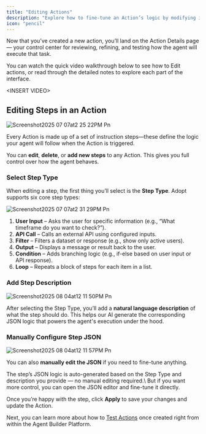 ```yaml
---
title: "Editing Actions"
description: "Explore how to fine-tune an Action’s logic by modifying its instruction steps in the Action Details Page"
icon: "pencil"
---
```


Now that you’ve created a new action, you’ll land on the Action Details page — your control center for reviewing, refining, and testing how the agent will execute that task.

You can watch the quick video walkthrough below to see how to Edit actions, or read through the detailed notes to explore each part of the interface.

\<INSERT VIDEO\>

## Editing Steps in an Action

![Screenshot2025 07 07at2 25 22PM Pn](/images/Screenshot2025-07-07at2.25.22PM.png)

Every Action is made up of a set of instruction steps—these define the logic your agent will follow when the Action is triggered.

You can **edit**, **delete**, or **add new steps** to any Action. This gives you full control over how the agent behaves.

### Select Step Type

When editing a step, the first thing you’ll select is the **Step Type**. Adopt supports six core step types:

![Screenshot2025 07 07at2 31 29PM Pn](/images/Screenshot2025-07-07at2.31.29PM.png)

1. **User Input** – Asks the user for specific information (e.g., “What timeframe do you want to check?”).
2. **API Call** – Calls an external API using configured inputs.
3. **Filter** – Filters a dataset or response (e.g., show only active users).
4. **Output** – Displays a message or result back to the user.
5. **Condition** – Adds branching logic (e.g., if-else based on user input or API response).
6. **Loop** – Repeats a block of steps for each item in a list.

### Add Step Description

![Screenshot2025 08 04at12 11 50PM Pn](/images/Screenshot2025-08-04at12.11.50PM.png)

After selecting the Step Type, you’ll add a **natural language description** of what the step should do. This helps our AI generate the corresponding JSON logic that powers the agent's execution under the hood.

### Manually Configure Step JSON

![Screenshot2025 08 04at12 11 57PM Pn](/images/Screenshot2025-08-04at12.11.57PM.png)

You can also **manually edit the JSON** if you need to fine-tune anything.

<Info>
  The step’s JSON logic is auto-generated based on the Step Type and description you provide — no manual editing required.\
  But if you want more control, you can open the JSON editor and fine-tune it directly.
</Info>

Once you’re happy with the step, click **Apply** to save your changes and update the Action.

Next, you can learn more about how to [Test Actions](/essentials/testing-actions) once created right from within the Agent Builder Platform. 